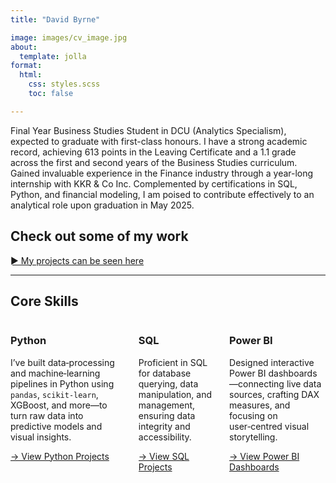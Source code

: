 ```yaml
---
title: "David Byrne"

image: images/cv_image.jpg
about:
  template: jolla
format:
  html:
    css: styles.scss
    toc: false

---
```


<div class="hero">
  <p>Final Year Business Studies Student in DCU (Analytics Specialism), expected to graduate with first-class honours.  I have a strong academic record, achieving 613 points in the Leaving Certificate and a 1.1 grade across the first and second years of the Business Studies curriculum. Gained invaluable experience in the Finance industry through a year-long internship with KKR & Co Inc. Complemented by certifications in SQL, Python, and financial modeling, I am poised to contribute effectively to an analytical role upon graduation in May 2025.</p>
</div>

## Check out some of my work
[► My projects can be seen here](projects.qmd)

---

## Core Skills

::: columns

::: column
### Python

I’ve built data‑processing and machine‑learning pipelines in Python using `pandas`, `scikit‑learn`, XGBoost, and more—to turn raw data into predictive models and visual insights.

[→ View Python Projects](projects/baa1027_adv_python.qmd){.btn .btn-primary}

:::

::: column
### SQL

Proficient in SQL for database querying, data manipulation, and management, ensuring data integrity and accessibility.

[→ View SQL Projects](projects/sql-projects.qmd){.btn .btn-primary}

:::

::: column
### Power BI

Designed interactive Power BI dashboards—connecting live data sources, crafting DAX measures, and focusing on user‑centred visual storytelling.

[→ View Power BI Dashboards](projects/powerbi-dashboards.qmd){.btn .btn-primary}

:::

:::